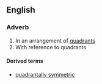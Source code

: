 ==English==

===Adverb===
{{en-adv}}

# In an arrangement of [[quadrant]]s
# With reference to quadrants

====Derived terms====
*[[quadrantally symmetric]]